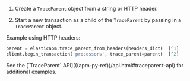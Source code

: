 
1. Create a `TraceParent` object from a string or HTTP header.

1. Start a new transaction as a child of the `TraceParent` by passing in a `TraceParent` object.

Example using HTTP headers:

```python
parent = elasticapm.trace_parent_from_headers(headers_dict)  [^1]
client.begin_transaction('processors', trace_parent=parent)  [^2]
```
[^1]: Create a `TraceParent` object from HTTP headers formed as a dictionary
[^2]: Begin a new transaction as a child of the received `TraceParent`

<DocCallOut title="Tip">
See the [`TraceParent` API](((apm-py-ref))/api.html#traceparent-api) for additional examples.
</DocCallOut>
